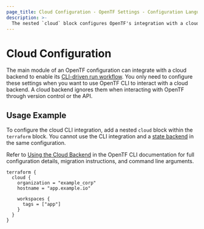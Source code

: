 ```yaml
---
page_title: Cloud Configuration - OpenTF Settings - Configuration Language
description: >-
  The nested `cloud` block configures OpenTF's integration with a cloud backend.
---
```


# Cloud Configuration

The main module of an OpenTF configuration can integrate with a cloud backend to enable its [CLI-driven run workflow](/docs/cloud-docs/run/cli). You only need to configure these settings when you want to use OpenTF CLI to interact with a cloud backend.
A cloud backend ignores them when interacting with OpenTF through version control or the API.

## Usage Example

To configure the cloud CLI integration, add a nested `cloud` block within the `terraform` block. You cannot use the CLI integration and a [state backend](/docs/language/settings/backends/configuration) in the same configuration.

Refer to [Using the Cloud Backend](/docs/cli/cloud) in the OpenTF CLI documentation for full configuration details, migration instructions, and command line arguments.

```hcl
terraform {
  cloud {
    organization = "example_corp"
    hostname = "app.example.io"

    workspaces {
      tags = ["app"]
    }
  }
}
```
